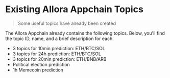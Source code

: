# Existing Allora Appchain Topics

> Some useful topics have already been created

The Allora Appchain already contains the following topics. Below, you'll find the topic ID, name, and a brief description for each.

- 3 topics for 10min prediction: ETH/BTC/SOL
- 3 topics for 24h prediction: ETH/BTC/SOL
- 3 topics for 20min prediction: ETH/BNB/ARB
- Political election prediction
- 1h Memecoin prediction